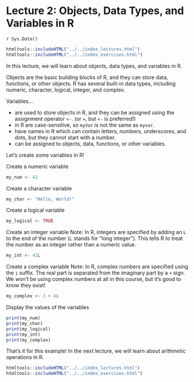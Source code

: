 # Lecture 2: Objects, Data Types, and Variables in R
`r Sys.Date()`

```r
htmltools::includeHTML("../../index_lectures.html")
htmltools::includeHTML("../../index_exercises.html")
```


In this lecture, we will learn about objects, data types, and variables in R.

Objects are the basic building blocks of R, and they can store data,
functions, or other objects. R has several built-in data types, including
numeric, character, logical, integer, and complex.

Variables...

- are used to store objects in R, and they can be assigned using the
  assignment operator `<-`. (or `=`, but `<-` is preferred!)
- in R are case-sensitive, so `myVar` is not the same as `myvar`.
- have names in R which can contain letters, numbers, underscores, and dots,
  but they cannot start with a number.
- can be assigned to objects, data, functions, or other variables.

Let's create some variables in R!

Create a numeric variable

```r
my_num <- 42
```

Create a character variable

```r
my_char <- "Hello, World!"
```

Create a logical variable

```r
my_logical <- TRUE
```

Create an integer variable Note: In R, integers are specified by adding an
`L` to the end of the number (`L` stands for "long integer"). This tells R to
treat the number as an integer rather than a numeric value.

```r
my_int <- 42L
```

Create a complex variable Note: In R, complex numbers are specified using the
`i` suffix. The real part is separated from the imaginary part by a `+` sign.
We won't be using complex numbers at all in this course, but it's good to
know they exist!

```r
my_complex <- 3 + 4i
```

Display the values of the variables

```r
print(my_num)
print(my_char)
print(my_logical)
print(my_int)
print(my_complex)
```

That's it for this example! In the next lecture, we will learn about
arithmetic operations in R.


```r
htmltools::includeHTML("../../index_lectures.html")
htmltools::includeHTML("../../index_exercises.html")
```

